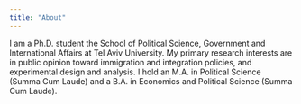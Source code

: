 ```yaml
---
title: "About"
---
```


I am a Ph.D. student the School of Political Science, Government and International Affairs at Tel Aviv University. My primary research interests are in public opinion toward immigration and integration policies, and experimental design and analysis.
I hold an M.A. in Political Science (Summa Cum Laude) and a B.A. in Economics and Political Science (Summa Cum Laude).